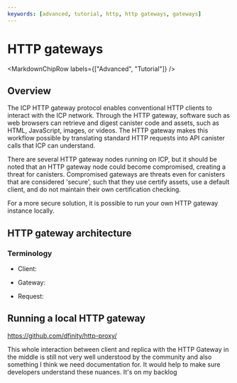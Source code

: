 ```yaml
---
keywords: [advanced, tutorial, http, http gateways, gateways]
---
```



# HTTP gateways

<MarkdownChipRow labels={["Advanced", "Tutorial"]} />

## Overview

The ICP HTTP gateway protocol enables conventional HTTP clients to interact with the ICP network. Through the HTTP gateway, software such as web browsers can retrieve and digest canister code and assets, such as HTML, JavaScript, images, or videos. The HTTP gateway makes this workflow possible by translating standard HTTP requests into API canister calls that ICP can understand.

There are several HTTP gateway nodes running on ICP, but it should be noted that an HTTP gateway node could become compromised, creating a threat for canisters. Compromised gateways are threats even for canisters that are considered 'secure', such that they use certify assets, use a default client, and do not maintain their own certification checking.

For a more secure solution, it is possible to run your own HTTP gateway instance locally. 

## HTTP gateway architecture


### Terminology

- Client:

- Gateway:

- Request:

## Running a local HTTP gateway



https://github.com/dfinity/http-proxy/



This whole interaction between client and replica with the HTTP Gateway in the middle is still not very well understood by the community and also something I think we need documentation for. It would help to make sure developers understand these nuances. It's on my backlog 